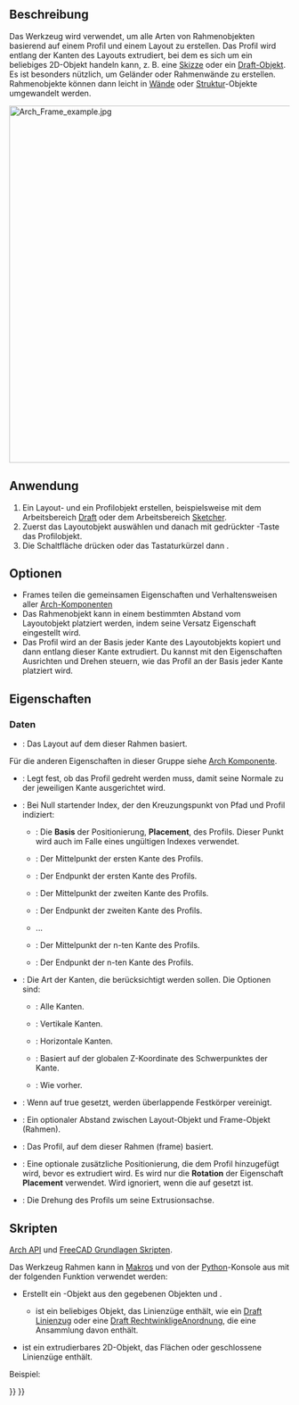 <languages/>

{{Docnav/de
|[[Arch_Roof/de|Dach]]
|[[Arch_Fence/de|Zaun]]
|[[BIM_Workbench/de|BIM]]
|IconL=Arch_Roof.svg
|IconR=Arch_Fence.svg
|IconC=Workbench_BIM.svg
}}

{{VeryImportantMessage|DIESER BEFEHL IST BESTANDTEIL DES INTEGRIERTEN ARBEITSBEREICHS [[BIM_Workbench/de|BIM]] IN V1.0<br>
Diese Seite wurde für diese Version aktualisiert.}}

{{GuiCommand/de
|Name=Arch Frame
|Name/de=Arch Rahmen
|MenuLocation=3D/BIM → Rahmen
|Workbenches=[[BIM_Workbench/de|BIM]]
|Shortcut={{KEY|F}} {{KEY|R}}
|SeeAlso=
}}

<span id="Description"></span>
==Beschreibung==

Das Werkzeug {{Button|[[Image:Arch Frame.svg|16px]] [[Arch_Frame/de|Arch Rahmen]]}} wird verwendet, um alle Arten von Rahmenobjekten basierend auf einem Profil und einem Layout zu erstellen. Das Profil wird entlang der Kanten des Layouts extrudiert, bei dem es sich um ein beliebiges 2D-Objekt handeln kann, z. B. eine [[Sketcher_Workbench/de|Skizze]] oder ein [[Draft_Workbench/de|Draft-Objekt]]. Es ist besonders nützlich, um Geländer oder Rahmenwände zu erstellen. Rahmenobjekte können dann leicht in [[Arch_Wall/de|Wände]] oder [[Arch_Structure/de|Struktur]]-Objekte umgewandelt werden.

[[Image:Arch Frame example.jpg|640px]]
{{Caption|Rahmenobjekt erstellt mit dem Werkzeug [[Draft_OrthoArray/de|Draft RechtwinkligeAnordnung]] aus einer [[Draft_Line/de|Draft-Linie]], unter Verwendung eines [[Draft_Circle/de|Draft-Kreises]] als Profil}}

<span id="Usage"></span>
==Anwendung==

# Ein Layout- und ein Profilobjekt erstellen, beispielsweise mit dem Arbeitsbereich [[Draft_Workbench/de|Draft]] oder dem Arbeitsbereich [[Sketcher_Workbench/de|Sketcher]].
# Zuerst das Layoutobjekt auswählen und danach mit gedrückter {{KEY|Strg}}-Taste das Profilobjekt.
# Die Schaltfläche {{Button|[[Image:Arch_Frame.svg|16px]] [[Arch_Frame/de|Rahmen]]}} drücken oder das Tastaturkürzel {{KEY|F}} dann {{KEY|R}}.

<span id="Options"></span>
==Optionen==

* Frames teilen die gemeinsamen Eigenschaften und Verhaltensweisen aller [[Arch_Component/de|Arch-Komponenten]]
* Das Rahmenobjekt kann in einem bestimmten Abstand vom Layoutobjekt platziert werden, indem seine Versatz Eigenschaft eingestellt wird.
* Das Profil wird an der Basis jeder Kante des Layoutobjekts kopiert und dann entlang dieser Kante extrudiert. Du kannst mit den Eigenschaften Ausrichten und Drehen steuern, wie das Profil an der Basis jeder Kante platziert wird.

<span id="Properties"></span>
==Eigenschaften==

<span id="Data"></span>
===Daten===

{{TitleProperty|Component}}

* {{PropertyData/de|Base|Link}}: Das Layout auf dem dieser Rahmen basiert.

Für die anderen Eigenschaften in dieser Gruppe siehe [[Arch_Component/de#Eigenschaften|Arch Komponente]].

{{TitleProperty|Frame}}

* {{PropertyData/de|Align|Bool}}: Legt fest, ob das Profil gedreht werden muss, damit seine Normale zu der jeweiligen Kante ausgerichtet wird.
* {{PropertyData/de|Base Point|Integer}}: Bei Null startender Index, der den Kreuzungspunkt von Pfad und Profil indiziert:
** {{Value|0}}: Die '''Basis''' der Positionierung, '''Placement''', des Profils. Dieser Punkt wird auch im Falle eines ungültigen Indexes verwendet.
** {{Value|1}}: Der Mittelpunkt der ersten Kante des Profils.
** {{Value|2}}: Der Endpunkt der ersten Kante des Profils.
** {{Value|3}}: Der Mittelpunkt der zweiten Kante des Profils.
** {{Value|4}}: Der Endpunkt der zweiten Kante des Profils.
** ...
** {{Value|n*2-1}}: Der Mittelpunkt der n-ten Kante des Profils.
** {{Value|n*2}}: Der Endpunkt der n-ten Kante des Profils.
* {{PropertyData/de|Edges|Enumeration}}: Die Art der Kanten, die berücksichtigt werden sollen. Die Optionen sind:
** {{Value|All edges}}: Alle Kanten.
** {{Value|Vertical edges}}: Vertikale Kanten.
** {{Value|Horizontal edges}}: Horizontale Kanten.
** {{Value|Bottom horizontal edges}}: Basiert auf der globalen Z-Koordinate des Schwerpunktes der Kante.
** {{Value|Top horizontal edges}}: Wie vorher.
* {{PropertyData/de|Fuse|Bool}}: Wenn auf true gesetzt, werden überlappende Festkörper vereinigt.
* {{PropertyData/de|Offset|VectorDistance}}: Ein optionaler Abstand zwischen Layout-Objekt und Frame-Objekt (Rahmen).
* {{PropertyData/de|Profile|Link}}: Das Profil, auf dem dieser Rahmen (frame) basiert.
* {{PropertyData/de|Profile Placement|Placement}}: Eine optionale zusätzliche Positionierung, die dem Profil hinzugefügt wird, bevor es extrudiert wird. Es wird nur die '''Rotation''' der Eigenschaft '''Placement''' verwendet. Wird ignoriert, wenn die {{PropertyData/de|Align}} auf {{TRUE}} gesetzt ist.
* {{PropertyData/de|Rotation|Angle}}: Die Drehung des Profils um seine Extrusionsachse.

<span id="Scripting"></span>
==Skripten==

{{Emphasis|Siehe auch:}} [[Arch_API/de|Arch API]] und [[FreeCAD_Scripting_Basics/de|FreeCAD Grundlagen Skripten]].

Das Werkzeug Rahmen kann in [[Macros/de|Makros]] und von der [[Python/de|Python]]-Konsole aus mit der folgenden Funktion verwendet werden:

{{Code|code=
Frame = makeFrame(baseobj, profile)
}}

* Erstellt ein {{incode|Frame}}-Objekt aus den gegebenen Objekten {{incode|baseobj}} und {{incode|profile}}.
** {{incode|baseobj}} ist ein beliebiges Objekt, das Linienzüge enthält, wie ein [[Draft_Wire/de|Draft Linienzug]] oder eine [[Draft_OrthoArray/de|Draft RechtwinkligeAnordnung]], die eine Ansammlung davon enthält.
* {{incode|profile}} ist ein extrudierbares 2D-Objekt, das Flächen oder geschlossene Linienzüge enthält.

Beispiel:

{{Code|code=
import Draft, Arch

Line = Draft.makeLine(FreeCAD.Vector(0, 0, 0), FreeCAD.Vector(0, 0, 2000))
baseobj = Draft.makeArray(Line, FreeCAD.Vector(1000, 0, 0), FreeCAD.Vector(0, 1, 0), 6, 1)

profile = Draft.makeCircle(200)
Frame = Arch.makeFrame(baseobj, profile)
FreeCAD.ActiveDocument.recompute()
}}


{{Docnav/de
|[[Arch_Roof/de|Dach]]
|[[Arch_Fence/de|Zaun]]
|[[BIM_Workbench/de|BIM]]
|IconL=Arch_Roof.svg
|IconR=Arch_Fence.svg
|IconC=Workbench_BIM.svg
}}

{{BIM_Tools_navi{{#translation:}}}}
{{Userdocnavi{{#translation:}}}}